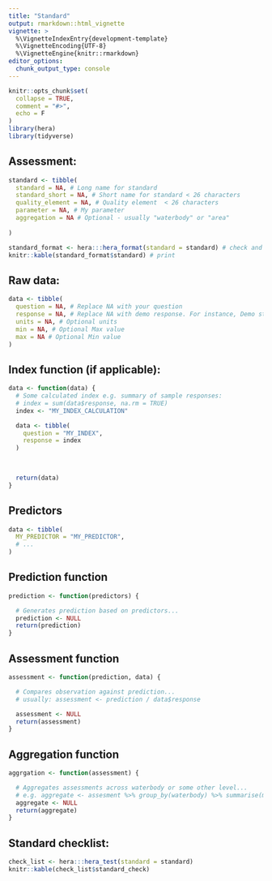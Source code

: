 ```yaml
---
title: "Standard"
output: rmarkdown::html_vignette
vignette: >
  %\VignetteIndexEntry{development-template}
  %\VignetteEncoding{UTF-8}
  %\VignetteEngine{knitr::rmarkdown}
editor_options: 
  chunk_output_type: console
---
```


```r
knitr::opts_chunk$set(
  collapse = TRUE,
  comment = "#>",
  echo = F
)
library(hera)
library(tidyverse)
```

<!-- Create a new regulatory assessment by changing the CAPITLIZE info below: -->

## Assessment:

```r

standard <- tibble(
  standard = NA, # Long name for standard
  standard_short = NA, # Short name for standard < 26 characters
  quality_element = NA, # Quality element  < 26 characters
  parameter = NA, # My parameter
  aggregation = NA # Optional - usually "waterbody" or "area"
  
)

standard_format <- hera:::hera_format(standard = standard) # check and format assessment data
knitr::kable(standard_format$standard) # print
```

## Raw data:

```r
data <- tibble(
  question = NA, # Replace NA with your question
  response = NA, # Replace NA with demo response. For instance, Demo string, numeric, dna read, geographic etc
  units = NA, # Optional units
  min = NA, # Optional Max value
  max = NA # Optional Min value
)
```

## Index function (if applicable):

```r

data <- function(data) {
  # Some calculated index e.g. summary of sample responses: 
  # index = sum(data$response, na.rm = TRUE)
  index <- "MY_INDEX_CALCULATION"

  data <- tibble(
    question = "MY_INDEX",
    response = index
  )

 
  
  return(data)
}
```

## Predictors

```r
data <- tibble(
  MY_PREDICTOR = "MY_PREDICTOR",
  # ...
)
```

## Prediction function

```r
prediction <- function(predictors) {

  # Generates prediction based on predictors...
  prediction <- NULL
  return(prediction)
}
```

## Assessment function

```r
assessment <- function(prediction, data) {

  # Compares observation against prediction...
  # usually: assessment <- prediction / data$response

  assessment <- NULL
  return(assessment)
}
```

## Aggregation function 

```r
aggrgation <- function(assessment) {

  # Aggregates assessments across waterbody or some other level...
  # e.g. aggregate <- assesment %>% group_by(waterbody) %>% summarise(min_assessment = min(assessment))
  aggregate <- NULL
  return(aggregate)
}
```

## Standard checklist:

```r
check_list <- hera:::hera_test(standard = standard)
knitr::kable(check_list$standard_check)
```


```r

```


